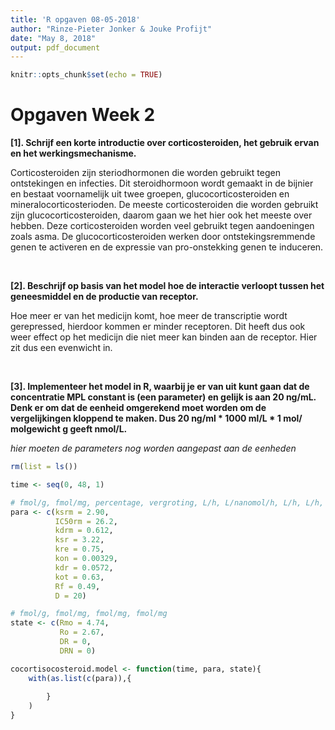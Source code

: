 ```yaml
---
title: 'R opgaven 08-05-2018'
author: "Rinze-Pieter Jonker & Jouke Profijt"
date: "May 8, 2018"
output: pdf_document
---
```


```r
knitr::opts_chunk$set(echo = TRUE)
```
# Opgaven Week 2

__[1]. Schrijf een korte introductie over corticosteroiden, het gebruik ervan en het werkingsmechanisme.__

Corticosteroiden zijn steriodhormonen die worden gebruikt tegen ontstekingen en infecties. Dit steroidhormoon wordt  gemaakt in de bijnier en bestaat voornamelijk uit twee groepen, glucocorticosteroiden en mineralocorticosterioden. De meeste corticosteroiden die worden gebruikt zijn glucocorticosteroiden, daarom gaan we het hier ook het meeste over hebben. Deze corticosteroiden worden veel gebruikt tegen aandoeningen zoals asma. De glucocorticosteroiden werken door ontstekingsremmende genen te activeren en de expressie van pro-onstekking genen te induceren.

&nbsp;

__[2]. Beschrijf op basis van het model hoe de interactie verloopt tussen het geneesmiddel en de productie van receptor.__

Hoe meer er van het medicijn komt, hoe meer de transcriptie wordt gerepressed, hierdoor kommen er minder receptoren. Dit heeft dus ook weer effect op het medicijn die niet meer kan binden aan de receptor. Hier zit dus een evenwicht in.


&nbsp;

__[3]. Implementeer het model in R, waarbij je er van uit kunt gaan dat de concentratie MPL constant is (een parameter) en gelijk is aan 20 ng/mL. Denk er om dat de eenheid omgerekend moet worden om de vergelijkingen kloppend te maken. Dus 20 ng/ml * 1000 ml/L * 1 mol/ molgewicht g geeft nmol/L. __

*hier moeten de parameters nog worden aangepast aan de eenheden*

```r
rm(list = ls())
```

```r
time <- seq(0, 48, 1)

# fmol/g, fmol/mg, percentage, vergroting, L/h, L/nanomol/h, L/h, L/h, niks, ng/ml
para <- c(ksrm = 2.90,
          IC50rm = 26.2,
          kdrm = 0.612,
          ksr = 3.22,
          kre = 0.75,
          kon = 0.00329,
          kdr = 0.0572,
          kot = 0.63,
          Rf = 0.49,
          D = 20)

# fmol/g, fmol/mg, fmol/mg, fmol/mg
state <- c(Rmo = 4.74,
           Ro = 2.67,
           DR = 0,
           DRN = 0)

cocortisocosteroid.model <- function(time, para, state){
    with(as.list(c(para)),{
        
        }
    )
}
```